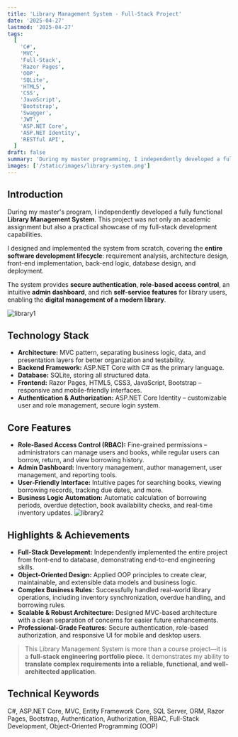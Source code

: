 ```yaml
---
title: 'Library Management System - Full-Stack Project'
date: '2025-04-27'
lastmod: '2025-04-27'
tags:
  [
    'C#',
    'MVC',
    'Full-Stack',
    'Razor Pages',
    'OOP',
    'SQLite',
    'HTML5',
    'CSS',
    'JavaScript',
    'Bootstrap',
    'Swagger',
    'JWT',
    'ASP.NET Core',
    'ASP.NET Identity',
    'RESTful API',
  ]
draft: false
summary: 'During my master programming, I independently developed a fully functional Library Management System, demonstrating my full-stack development skills from front-end to back-end and database design.'
images: ['/static/images/library-system.png']
---
```


## Introduction

During my master's program, I independently developed a fully functional **Library Management System**. This project was not only an academic assignment but also a practical showcase of my full-stack development capabilities.

I designed and implemented the system from scratch, covering the **entire software development lifecycle**: requirement analysis, architecture design, front-end implementation, back-end logic, database design, and deployment.

The system provides **secure authentication**, **role-based access control**, an intuitive **admin dashboard**, and rich **self-service features** for library users, enabling the **digital management of a modern library**.

<TOCInline toc={props.toc} exclude="Introduction" />

![library1](/static/images/library1.png)

## Technology Stack

- **Architecture:** MVC pattern, separating business logic, data, and presentation layers for better organization and testability.
- **Backend Framework:** ASP.NET Core with C# as the primary language.
- **Database:** SQLite, storing all structured data.
- **Frontend:** Razor Pages, HTML5, CSS3, JavaScript, Bootstrap – responsive and mobile-friendly interfaces.
- **Authentication & Authorization:** ASP.NET Core Identity – customizable user and role management, secure login system.

## Core Features

- **Role-Based Access Control (RBAC):** Fine-grained permissions – administrators can manage users and books, while regular users can borrow, return, and view borrowing history.
- **Admin Dashboard:** Inventory management, author management, user management, and reporting tools.
- **User-Friendly Interface:** Intuitive pages for searching books, viewing borrowing records, tracking due dates, and more.
- **Business Logic Automation:** Automatic calculation of borrowing periods, overdue detection, book availability checks, and real-time inventory updates.
  ![library2](/static/images/library2.png)

## Highlights & Achievements

- **Full-Stack Development:** Independently implemented the entire project from front-end to database, demonstrating end-to-end engineering skills.
- **Object-Oriented Design:** Applied OOP principles to create clear, maintainable, and extensible data models and business logic.
- **Complex Business Rules:** Successfully handled real-world library operations, including inventory synchronization, overdue handling, and borrowing rules.
- **Scalable & Robust Architecture:** Designed MVC-based architecture with a clean separation of concerns for easier future enhancements.
- **Professional-Grade Features:** Secure authentication, role-based authorization, and responsive UI for mobile and desktop users.

> This Library Management System is more than a course project—it is a **full-stack engineering portfolio piece**. It demonstrates my ability to **translate complex requirements into a reliable, functional, and well-architected application**.

## Technical Keywords

C#, ASP.NET Core, MVC, Entity Framework Core, SQL Server, ORM, Razor Pages, Bootstrap, Authentication, Authorization, RBAC, Full-Stack Development, Object-Oriented Programming (OOP)
